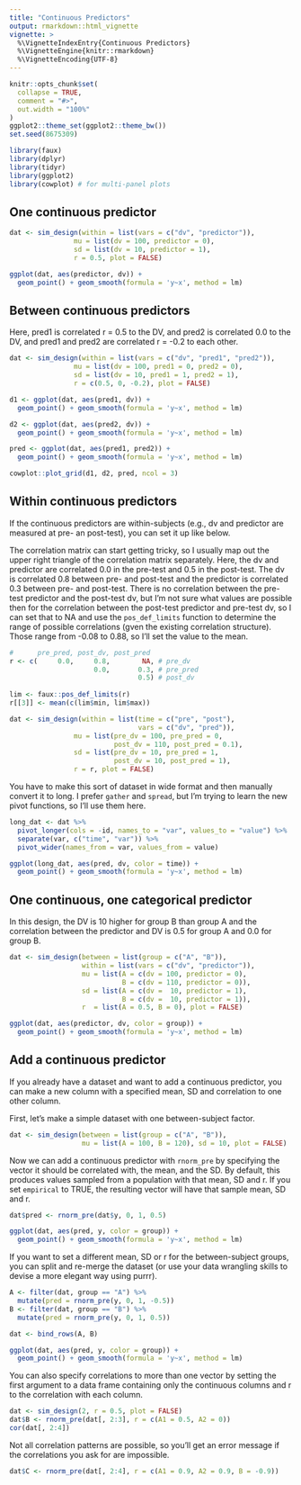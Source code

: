 ```yaml
---
title: "Continuous Predictors"
output: rmarkdown::html_vignette
vignette: >
  %\VignetteIndexEntry{Continuous Predictors}
  %\VignetteEngine{knitr::rmarkdown}
  %\VignetteEncoding{UTF-8}
---
```


```r
knitr::opts_chunk$set(
  collapse = TRUE,
  comment = "#>",
  out.width = "100%"
)
ggplot2::theme_set(ggplot2::theme_bw())
set.seed(8675309)
```

```r
library(faux)
library(dplyr)
library(tidyr)
library(ggplot2)
library(cowplot) # for multi-panel plots
```

## One continuous predictor

```r
dat <- sim_design(within = list(vars = c("dv", "predictor")),
                mu = list(dv = 100, predictor = 0),
                sd = list(dv = 10, predictor = 1),
                r = 0.5, plot = FALSE)
```


```r
ggplot(dat, aes(predictor, dv)) + 
  geom_point() + geom_smooth(formula = 'y~x', method = lm)
```

## Between continuous predictors

Here, pred1 is correlated r = 0.5 to the DV, and pred2 is correlated 0.0 to the DV, and pred1 and pred2 are correlated r = -0.2 to each other.

```r
dat <- sim_design(within = list(vars = c("dv", "pred1", "pred2")),
                mu = list(dv = 100, pred1 = 0, pred2 = 0),
                sd = list(dv = 10, pred1 = 1, pred2 = 1),
                r = c(0.5, 0, -0.2), plot = FALSE)
```


```r
d1 <- ggplot(dat, aes(pred1, dv)) + 
  geom_point() + geom_smooth(formula = 'y~x', method = lm)

d2 <- ggplot(dat, aes(pred2, dv)) + 
  geom_point() + geom_smooth(formula = 'y~x', method = lm)

pred <- ggplot(dat, aes(pred1, pred2)) + 
  geom_point() + geom_smooth(formula = 'y~x', method = lm)

cowplot::plot_grid(d1, d2, pred, ncol = 3)
```

## Within continuous predictors

If the continuous predictors are within-subjects (e.g., dv and predictor are measured at pre- an post-test), you can set it up like below. 

The correlation matrix can start getting tricky, so I usually map out the upper right triangle of the correlation matrix separately. Here, the dv and predictor are correlated 0.0 in the pre-test and 0.5 in the post-test. The dv is correlated 0.8 between pre- and post-test and the predictor is correlated 0.3 between pre- and post-test. There is no correlation between the pre-test predictor and the post-test dv, but I'm not sure what values are possible then for the correlation between the post-test predictor and pre-test dv, so I can set that to NA and use the `pos_def_limits` function to determine the range of possible correlations (gven the existing correlation structure). Those range from -0.08 to 0.88, so I'll set the value to the mean.

```r
#      pre_pred, post_dv, post_pred
r <- c(     0.0,     0.8,        NA, # pre_dv
                     0.0,       0.3, # pre_pred
                                0.5) # post_dv
                                        
lim <- faux::pos_def_limits(r)
r[[3]] <- mean(c(lim$min, lim$max))

dat <- sim_design(within = list(time = c("pre", "post"),
                                vars = c("dv", "pred")),
                mu = list(pre_dv = 100, pre_pred = 0, 
                          post_dv = 110, post_pred = 0.1),
                sd = list(pre_dv = 10, pre_pred = 1,
                          post_dv = 10, post_pred = 1),
                r = r, plot = FALSE)
```

You have to make this sort of dataset in wide format and then manually convert it to long. I prefer `gather` and `spread`, but I'm trying to learn the new pivot functions, so I'll use them here.

```r
long_dat <- dat %>%
  pivot_longer(cols = -id, names_to = "var", values_to = "value") %>%
  separate(var, c("time", "var")) %>%
  pivot_wider(names_from = var, values_from = value)
```


```r
ggplot(long_dat, aes(pred, dv, color = time)) +
  geom_point() + geom_smooth(formula = 'y~x', method = lm)
```


## One continuous, one categorical predictor

In this design, the DV is 10 higher for group B than group A and the correlation between the predictor and DV is 0.5 for group A and 0.0 for group B.

```r
dat <- sim_design(between = list(group = c("A", "B")),
                  within = list(vars = c("dv", "predictor")),
                  mu = list(A = c(dv = 100, predictor = 0),
                            B = c(dv = 110, predictor = 0)),
                  sd = list(A = c(dv =  10, predictor = 1),
                            B = c(dv =  10, predictor = 1)),
                  r  = list(A = 0.5, B = 0), plot = FALSE)
```


```r
ggplot(dat, aes(predictor, dv, color = group)) + 
  geom_point() + geom_smooth(formula = 'y~x', method = lm)
```


## Add a continuous predictor 

If you already have a dataset and want to add a continuous predictor, you can make a new column with a specified mean, SD and correlation to one other column.

First, let's make a simple dataset with one between-subject factor.

```r
dat <- sim_design(between = list(group = c("A", "B")), 
                  mu = list(A = 100, B = 120), sd = 10, plot = FALSE)
```

Now we can add a continuous predictor with `rnorm_pre` by specifying the vector it should be correlated with, the mean, and the SD. By default, this produces values sampled from a population with that mean, SD and r. If you set `empirical` to TRUE, the resulting vector will have that sample mean, SD and r.

```r
dat$pred <- rnorm_pre(dat$y, 0, 1, 0.5)
```


```r
ggplot(dat, aes(pred, y, color = group)) +
  geom_point() + geom_smooth(formula = 'y~x', method = lm)
```

If you want to set a different mean, SD or r for the between-subject groups, you can split and re-merge the dataset (or use your data wrangling skills to devise a more elegant way using purrr).

```r
A <- filter(dat, group == "A") %>%
  mutate(pred = rnorm_pre(y, 0, 1, -0.5))
B <- filter(dat, group == "B") %>%
  mutate(pred = rnorm_pre(y, 0, 1, 0.5))

dat <- bind_rows(A, B)
```


```r
ggplot(dat, aes(pred, y, color = group)) +
  geom_point() + geom_smooth(formula = 'y~x', method = lm)
```


You can also specify correlations to more than one vector by setting the first argument to a data frame containing only the continuous columns and r to the correlation with each column.

```r
dat <- sim_design(2, r = 0.5, plot = FALSE)
dat$B <- rnorm_pre(dat[, 2:3], r = c(A1 = 0.5, A2 = 0))
cor(dat[, 2:4])
```
Not all correlation patterns are possible, so you'll get an error message if the correlations you ask for are impossible.

```r
dat$C <- rnorm_pre(dat[, 2:4], r = c(A1 = 0.9, A2 = 0.9, B = -0.9))
```
